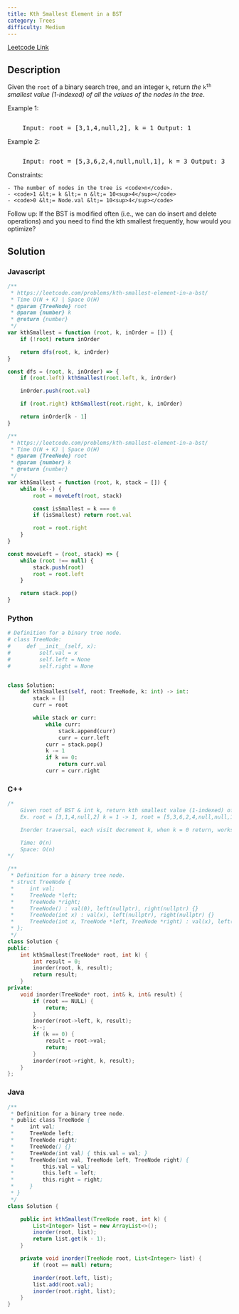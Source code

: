 ```yaml
---
title: Kth Smallest Element in a BST
category: Trees
difficulty: Medium
---
```


<Callout>

[Leetcode Link](https://leetcode.com/problems/kth-smallest-element-in-a-bst)

</Callout>

## Description

Given the <code>root</code> of a binary search tree, and an integer <code>k</code>, return _the_ <code>k<sup>th</sup></code> _smallest value (1-indexed) of all the values of the nodes in the tree_.

Example 1:

<Image
	alt=""
	src="https://assets.leetcode.com/uploads/2021/01/28/kthtree1.jpg"
	width={212}
	height={301}
/>
<br />

<pre className="overflow-x-auto">
	Input: root = [3,1,4,null,2], k = 1 Output: 1
</pre>

Example 2:

<Image
	alt=""
	src="https://assets.leetcode.com/uploads/2021/01/28/kthtree2.jpg"
	width={382}
	height={302}
/>
<br />

<pre className="overflow-x-auto">
	Input: root = [5,3,6,2,4,null,null,1], k = 3 Output: 3
</pre>

Constraints:

    - The number of nodes in the tree is <code>n</code>.
    - <code>1 &lt;= k &lt;= n &lt;= 10<sup>4</sup></code>
    - <code>0 &lt;= Node.val &lt;= 10<sup>4</sup></code>

Follow up: If the BST is modified often (i.e., we can do insert and delete operations) and you need to find the kth smallest frequently, how would you optimize?

## Solution

### Javascript

```javascript
/**
 * https://leetcode.com/problems/kth-smallest-element-in-a-bst/
 * Time O(N + K) | Space O(H)
 * @param {TreeNode} root
 * @param {number} k
 * @return {number}
 */
var kthSmallest = function (root, k, inOrder = []) {
	if (!root) return inOrder

	return dfs(root, k, inOrder)
}

const dfs = (root, k, inOrder) => {
	if (root.left) kthSmallest(root.left, k, inOrder)

	inOrder.push(root.val)

	if (root.right) kthSmallest(root.right, k, inOrder)

	return inOrder[k - 1]
}

/**
 * https://leetcode.com/problems/kth-smallest-element-in-a-bst/
 * Time O(N + K) | Space O(H)
 * @param {TreeNode} root
 * @param {number} k
 * @return {number}
 */
var kthSmallest = function (root, k, stack = []) {
	while (k--) {
		root = moveLeft(root, stack)

		const isSmallest = k === 0
		if (isSmallest) return root.val

		root = root.right
	}
}

const moveLeft = (root, stack) => {
	while (root !== null) {
		stack.push(root)
		root = root.left
	}

	return stack.pop()
}
```

### Python

```python
# Definition for a binary tree node.
# class TreeNode:
#     def __init__(self, x):
#         self.val = x
#         self.left = None
#         self.right = None


class Solution:
    def kthSmallest(self, root: TreeNode, k: int) -> int:
        stack = []
        curr = root

        while stack or curr:
            while curr:
                stack.append(curr)
                curr = curr.left
            curr = stack.pop()
            k -= 1
            if k == 0:
                return curr.val
            curr = curr.right

```

### C++

```cpp
/*
    Given root of BST & int k, return kth smallest value (1-indexed) of all values in tree
    Ex. root = [3,1,4,null,2] k = 1 -> 1, root = [5,3,6,2,4,null,null,1] k = 3 -> 3

    Inorder traversal, each visit decrement k, when k = 0 return, works because inorder

    Time: O(n)
    Space: O(n)
*/

/**
 * Definition for a binary tree node.
 * struct TreeNode {
 *     int val;
 *     TreeNode *left;
 *     TreeNode *right;
 *     TreeNode() : val(0), left(nullptr), right(nullptr) {}
 *     TreeNode(int x) : val(x), left(nullptr), right(nullptr) {}
 *     TreeNode(int x, TreeNode *left, TreeNode *right) : val(x), left(left), right(right) {}
 * };
 */
class Solution {
public:
    int kthSmallest(TreeNode* root, int k) {
        int result = 0;
        inorder(root, k, result);
        return result;
    }
private:
    void inorder(TreeNode* root, int& k, int& result) {
        if (root == NULL) {
            return;
        }
        inorder(root->left, k, result);
        k--;
        if (k == 0) {
            result = root->val;
            return;
        }
        inorder(root->right, k, result);
    }
};

```

### Java

```java
/**
 * Definition for a binary tree node.
 * public class TreeNode {
 *     int val;
 *     TreeNode left;
 *     TreeNode right;
 *     TreeNode() {}
 *     TreeNode(int val) { this.val = val; }
 *     TreeNode(int val, TreeNode left, TreeNode right) {
 *         this.val = val;
 *         this.left = left;
 *         this.right = right;
 *     }
 * }
 */
class Solution {

    public int kthSmallest(TreeNode root, int k) {
        List<Integer> list = new ArrayList<>();
        inorder(root, list);
        return list.get(k - 1);
    }

    private void inorder(TreeNode root, List<Integer> list) {
        if (root == null) return;

        inorder(root.left, list);
        list.add(root.val);
        inorder(root.right, list);
    }
}

```
